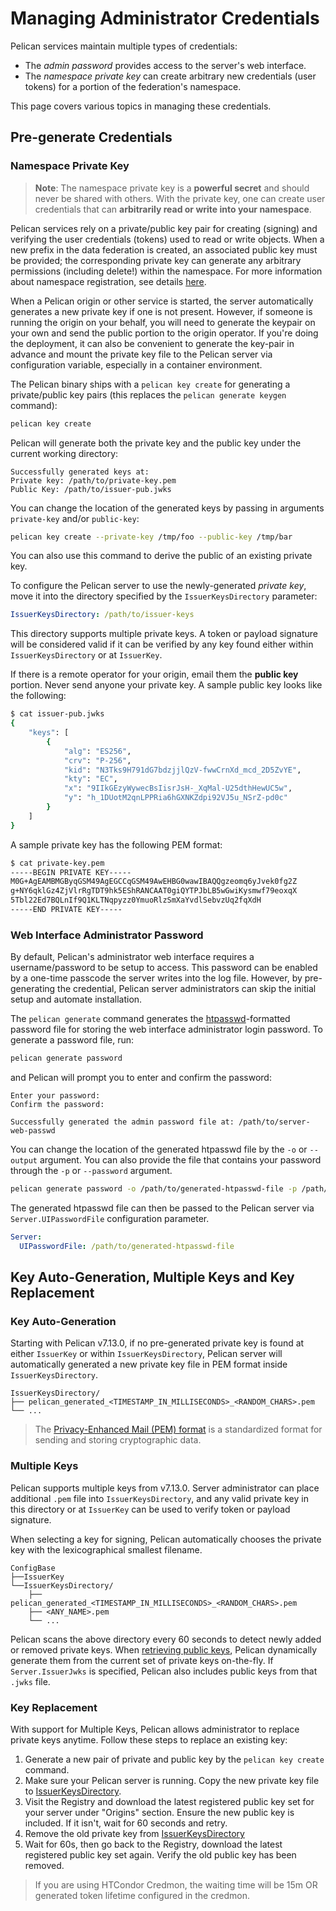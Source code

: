 # Managing Administrator Credentials

Pelican services maintain multiple types of credentials:
- The *admin password* provides access to the server's web interface.
- The *namespace private key* can create arbitrary new credentials (user tokens) for a portion of the federation's namespace.

This page covers various topics in managing these credentials.

## Pre-generate Credentials

### Namespace Private Key

> **Note**: The namespace private key is a **powerful secret** and should never be shared with others.  With the private key, one can create user credentials that can **arbitrarily read or write into your namespace**.

Pelican services rely on a private/public key pair for creating (signing) and verifying the user credentials (tokens) used to read or write objects.  When a new prefix in the data federation is created, an associated public key must be provided; the corresponding private key can generate any arbitrary permissions (including delete!) within the namespace.  For more information about namespace registration, see details [here](../federating-your-data.mdx#obtain-the-public-key-of-the-origin).

When a Pelican origin or other service is started, the server automatically generates a new private key if one is not present.  However, if someone is running the origin on your behalf, you will need to generate the keypair on your own and send the public portion to the origin operator. If you're doing the deployment, it can also be convenient to generate the key-pair in advance and mount the private key file to the Pelican server via configuration variable, especially in a container environment.

The Pelican binary ships with a `pelican key create` for generating a private/public key pairs (this replaces the `pelican generate keygen` command):

```bash copy
pelican key create
```

Pelican will generate both the private key and the public key under the current working directory:

```console
Successfully generated keys at:
Private key: /path/to/private-key.pem
Public Key: /path/to/issuer-pub.jwks
```

You can change the location of the generated keys by passing in  arguments `private-key` and/or `public-key`:


```bash copy
pelican key create --private-key /tmp/foo --public-key /tmp/bar
```

You can also use this command to derive the public of an existing private key.

To configure the Pelican server to use the newly-generated *private key*, move it into the directory specified by the `IssuerKeysDirectory` parameter:

```yaml filename="pelican.yaml" copy
IssuerKeysDirectory: /path/to/issuer-keys
```

This directory supports multiple private keys. A token or payload signature will be considered valid if it can be verified by any key found either within `IssuerKeysDirectory` or at `IssuerKey`.

If there is a remote operator for your origin, email them the **public key** portion.  Never send anyone your private key.  A sample public key looks like the following:

```bash
$ cat issuer-pub.jwks
{
	"keys": [
		{
			"alg": "ES256",
			"crv": "P-256",
			"kid": "N3Tks9H791dG7bdzjjlQzV-fwwCrnXd_mcd_2D5ZvYE",
			"kty": "EC",
			"x": "9IIkGEzyWywecBsIisrJsH-_XqMal-U25dthHewUC5w",
			"y": "h_1DUotM2qnLPPRia6hGXNKZdpi92VJ5u_NSrZ-pd0c"
		}
	]
}
```

A sample private key has the following PEM format:
```bash
$ cat private-key.pem
-----BEGIN PRIVATE KEY-----
M0G+AgEAMBMGByqGSM49AgEGCCqGSM49AwEHBG0wawIBAQQgzeomq6yJvek0fg2Z
g+NY6qklGz4ZjVlrRgTDT9hk5EShRANCAAT0giQYTPJbLB5wGwiKysmwf79eoxqX
5Tbl22Ed7BQLnIf9Q1KLTNqpyzz0YmuoRlzSmXaYvdlSebvzUq2fqXdH
-----END PRIVATE KEY-----
```

### Web Interface Administrator Password

By default, Pelican's administrator web interface requires a username/password to be setup to access.  This password can be enabled by a one-time passcode the server writes into the log file.  However, by pre-generating the credential, Pelican server administrators can skip the initial setup and automate installation.

The `pelican generate` command generates the [htpasswd](https://httpd.apache.org/docs/2.4/programs/htpasswd.html)-formatted password file for storing the web interface administrator login password. To generate a password file, run:

```bash copy
pelican generate password
```

and Pelican will prompt you to enter and confirm the password:

```console
Enter your password:
Confirm the password:

Successfully generated the admin password file at: /path/to/server-web-passwd
```

You can change the location of the generated htpasswd file by the `-o` or `--output` argument. You can also provide the file that contains your password through the `-p` or `--password` argument.

```bash copy
pelican generate password -o /path/to/generated-htpasswd-file -p /path/to/password
```

The generated htpasswd file can then be passed to the Pelican server via `Server.UIPasswordFile` configuration parameter.

```yaml filename="pelican.yaml" copy
Server:
  UIPasswordFile: /path/to/generated-htpasswd-file
```

## Key Auto-Generation, Multiple Keys and Key Replacement

### Key Auto-Generation

Starting with Pelican v7.13.0, if no pre-generated private key is found at either `IssuerKey` or within `IssuerKeysDirectory`, Pelican server will automatically generated a new private key file in PEM format inside `IssuerKeysDirectory`.

```
IssuerKeysDirectory/
├── pelican_generated_<TIMESTAMP_IN_MILLISECONDS>_<RANDOM_CHARS>.pem
└── ...
```

> The [Privacy-Enhanced Mail (PEM) format](https://en.wikipedia.org/wiki/Privacy-Enhanced_Mail) is a standardized format for sending and storing cryptographic data.

### Multiple Keys

Pelican supports multiple keys from v7.13.0. Server administrator can place additional `.pem` file into `IssuerKeysDirectory`, and any valid private key in this directory or at `IssuerKey` can be used to verify token or payload signature.

When selecting a key for signing, Pelican automatically chooses the private key with the lexicographical smallest filename.

```
ConfigBase
├──IssuerKey
└──IssuerKeysDirectory/
	├── pelican_generated_<TIMESTAMP_IN_MILLISECONDS>_<RANDOM_CHARS>.pem
	├── <ANY_NAME>.pem
	└── ...
```

Pelican scans the above directory every 60 seconds to detect newly added or removed private keys. When [retrieving public keys](/federating-your-data/origin#obtain-the-public-key-of-the-origin), Pelican dynamically generate them from the current set of private keys on-the-fly. If `Server.IssuerJwks` is specified, Pelican also includes public keys from that `.jwks` file.

### Key Replacement

With support for Multiple Keys, Pelican allows administrator to replace private keys anytime. Follow these steps to replace an existing key:

1. Generate a new pair of private and public key by the `pelican key create` command.
2. Make sure your Pelican server is running. Copy the new private key file to [IssuerKeysDirectory](#multiple-keys).
3. Visit the Registry and download the latest registered public key set for your server under "Origins" section. Ensure the new public key is included. If it isn't, wait for 60 seconds and retry.
4. Remove the old private key from [IssuerKeysDirectory](#multiple-keys)
5. Wait for 60s, then go back to the Registry, download the latest registered public key set again. Verify the old public key has been removed.

> If you are using HTCondor Credmon, the waiting time will be 15m OR generated token lifetime configured in the credmon.
